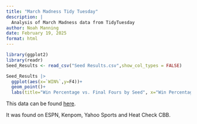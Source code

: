 ```yaml
---
title: "March Madness Tidy Tuesday"
description: |
  Analysis of March Madness data from TidyTuesday
author: Noah Manning
date: February 19, 2025
format: html
---
```


```r
library(ggplot2)
library(readr)
Seed_Results <- read_csv("Seed Results.csv",show_col_types = FALSE)

Seed_Results |> 
  ggplot(aes(x=`WIN%`,y=F4))+
  geom_point()+
  labs(title="Win Percentage vs. Final Fours by Seed", x="Win Percentage by Seed",y="Final Fours Reached")
```

This data can be found [here](https://www.kaggle.com/datasets/nishaanamin/march-madness-data?resource=download).

It was found on ESPN, Kenpom, Yahoo Sports and Heat Check CBB.


